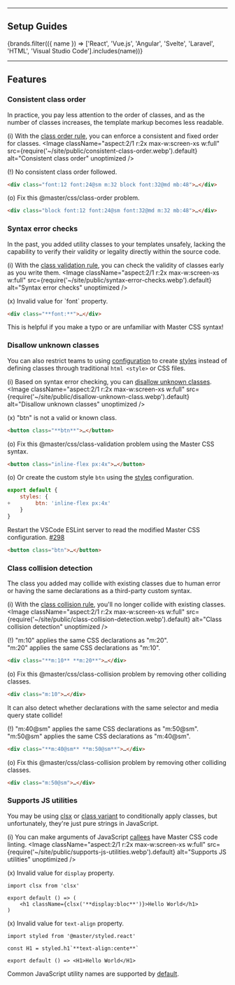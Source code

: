 <Features />

---


## Setup Guides
<IconButtons url="/guide/code-linting">
    {brands.filter(({ name }) => ['React', 'Vue.js', 'Angular', 'Svelte', 'Laravel', 'HTML', 'Visual Studio Code'].includes(name))}
</IconButtons>

---

## Features
### Consistent class order
In practice, you pay less attention to the order of classes, and as the number of classes increases, the template markup becomes less readable.

(i) With the [class order rule](/reference/eslint#class-order), you can enforce a consistent and fixed order for classes.
<Image className="aspect:2/1 r:2x max-w:screen-xs w:full" src={require('~/site/public/consistent-class-order.webp').default} alt="Consistent class order" unoptimized />

(!) <span className="text:warning">No consistent class order followed.</span>
```html
<div class="font:12 font:24@sm m:32 block font:32@md mb:48">…</div>
```
(o) Fix this @master/css/class-order problem.
```html
<div class="block font:12 font:24@sm font:32@md m:32 mb:48">…</div>
```

### Syntax error checks
In the past, you added utility classes to your templates unsafely, lacking the capability to verify their validity or legality directly within the source code.

(i) With the [class validation rule](/reference/eslint#class-order), you can check the validity of classes early as you write them.
<Image className="aspect:2/1 r:2x max-w:screen-xs w:full" src={require('~/site/public/syntax-error-checks.webp').default} alt="Syntax error checks" unoptimized />

(x) <span className="text:error">Invalid value for \`font\` property.</span>
```html
<div class="**font:**">…</div>
```
This is helpful if you make a typo or are unfamiliar with Master CSS syntax!

### Disallow unknown classes
You can also restrict teams to using [configuration](/guide/configuration) to create [styles](/guide/styles) instead of defining classes through traditional `html <style>` or CSS files.

(i) Based on syntax error checking, you can [disallow unknown classes](/reference/eslint#class-validation).
<Image className="aspect:2/1 r:2x max-w:screen-xs w:full" src={require('~/site/public/disallow-unknown-class.webp').default} alt="Disallow unknown classes" unoptimized />

(x) <span className="text:error">"btn" is not a valid or known class.</span>
```html
<button class="**btn**">…</button>
```
(o) Fix this @master/css/class-validation problem using the Master CSS syntax.
```html
<button class="inline-flex px:4x">…</button>
```
(o) Or create the custom style `btn` using the [styles](/guide/styles) configuration.
```js name=master.css.js
export default {
    styles: {
+        btn: 'inline-flex px:4x'
    }
}
```
Restart the VSCode ESLint server to read the modified Master CSS configuration. [#298](https://github.com/master-co/css/issues/298)
```html
<button class="btn">…</button>
```

### Class collision detection
The class you added may collide with existing classes due to human error or having the same declarations as a third-party custom syntax.

(i) With the [class collision rule](/reference/eslint#class-collision), you'll no longer collide with existing classes.
<Image className="aspect:2/1 r:2x max-w:screen-xs w:full" src={require('~/site/public/class-collision-detection.webp').default} alt="Class collision detection" unoptimized />

(!) <span className="text:warning">"m:10" applies the same CSS declarations as "m:20".</span><br/><span className="text:warning">"m:20" applies the same CSS declarations as "m:10".</span>
```html
<div class="**m:10** **m:20**">…</div>
```
(o) Fix this @master/css/class-collision problem by removing other colliding classes.
```html
<div class="m:10">…</div>
```
It can also detect whether declarations with the same selector and media query state collide!

(!) <span className="text:warning">"m:40@sm" applies the same CSS declarations as "m:50@sm".</span><br/><span className="text:warning">"m:50@sm" applies the same CSS declarations as "m:40@sm".</span>
```html
<div class="**m:40@sm** **m:50@sm**">…</div>
```
(o) Fix this @master/css/class-collision problem by removing other colliding classes.
```html
<div class="m:50@sm">…</div>
```

### Supports JS utilities
You may be using [clsx](https://github.com/lukeed/clsx) or [class variant](https://github.com/master-co/styled) to conditionally apply classes, but unfortunately, they're just pure strings in JavaScript.

(i) You can make arguments of JavaScript [callees](/reference/eslint#calleematching) have Master CSS code linting.
<Image className="aspect:2/1 r:2x max-w:screen-xs w:full" src={require('~/site/public/supports-js-utilities.webp').default} alt="Supports JS utilities" unoptimized />

(x) <span className="text:error">Invalid value for `display` property.</span>
```tsx
import clsx from 'clsx'

export default () => (
    <h1 className={clsx('**display:bloc**')}>Hello World</h1>
)
```
(x) <span className="text:error">Invalid value for `text-align` property.</span>
```tsx
import styled from '@master/styled.react'

const H1 = styled.h1`**text-align:cente**`

export default () => <H1>Hello World</H1>
```
Common JavaScript utility names are supported by [default](/reference/eslint#calleematching).